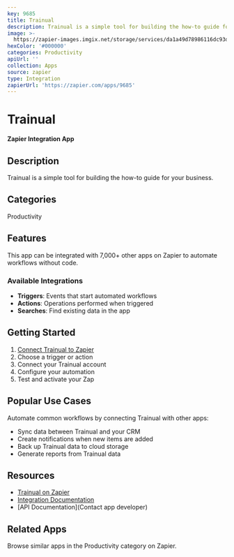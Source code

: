 ```yaml
---
key: 9685
title: Trainual
description: Trainual is a simple tool for building the how-to guide for your business.
image: >-
  https://zapier-images.imgix.net/storage/services/da1a49d78986116dc93d89b5aaa8b62f.png?auto=format%2Ccompress&ixlib=python-3.0.0&q=50
hexColor: '#000000'
categories: Productivity
apiUrl: ''
collection: Apps
source: zapier
type: Integration
zapierUrl: 'https://zapier.com/apps/9685'
---
```

# Trainual

**Zapier Integration App**

## Description

Trainual is a simple tool for building the how-to guide for your business.

## Categories

Productivity

## Features

This app can be integrated with 7,000+ other apps on Zapier to automate workflows without code.

### Available Integrations

- **Triggers**: Events that start automated workflows
- **Actions**: Operations performed when triggered
- **Searches**: Find existing data in the app

## Getting Started

1. [Connect Trainual to Zapier](https://zapier.com/apps/9685)
2. Choose a trigger or action
3. Connect your Trainual account
4. Configure your automation
5. Test and activate your Zap

## Popular Use Cases

Automate common workflows by connecting Trainual with other apps:

- Sync data between Trainual and your CRM
- Create notifications when new items are added
- Back up Trainual data to cloud storage
- Generate reports from Trainual data

## Resources

- [Trainual on Zapier](https://zapier.com/apps/9685)
- [Integration Documentation](https://zapier.com/apps/9685/integrations)
- [API Documentation](Contact app developer)

## Related Apps

Browse similar apps in the Productivity category on Zapier.

